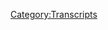{{DEFAULTSORT:
    #_TRANSCRIPT_0810:February 18-23, 2004
}}{{Transcript
    | title         = [[810: February 18-23, 2004]]
    | caption       = [https://knowledgefight.libsyn.com/810-february-18-23-2004 Listen to this episode on Libsyn]
    | episodeNumber = [[810: February 18-23, 2004|810]]
    | length        = 01:09:17
}}

{{MessageBox
    | header     = Warning: Bot Generated Content
    | text       = This transcript was automatically generated by transcription software and likely contains many mistakes and misattributions. Please check the audio for definitive quotes, attribution, and context.
    | image      = N3yvass4myg91.webp
    | imagewidth = 50px
    | id         = warning
}}

{{TranscriptBlock
    | name      = Alex Jones
    | timestamp = 00:00:04.000
    | text      = Red Alert. Red alert red alert. Red Alert knowledge five Damn, Jordan I'm sweating knowledge party.com It's time to pray. I have great respect for knowledge like knowledge I'm sick of them posing as if they're the good guys shank me or the bad guy Chanology Dan and Jordan knowledge fight need money Andy and Pam to your shopping Andy and Ken handy in Kansas and he started to pray and the Kansas surely are huge fan I love your world knowledge by now knowledge fight.com
}}

{{TranscriptBlock
    | name      = Dan
    | timestamp = 00:00:58.000
    | text      = Hello, everybody welcome back and I'll try to like sit around Whoa, whoa, whoa. Whoa, what is it like to sit around the elders lane and take a little bit about Alex Jones. Oh
}}

{{TranscriptBlock
    | name      = Jordan
    | timestamp = 00:01:17.000
    | text      = indeed we
}}

{{TranscriptBlock
    | name      = Dan
    | timestamp = 00:01:17.000
    | text      = do Dan lately wrong with my headphones. I think that threw me off a little I gotcha. Yeah, I think that's a little bit a little bit soft. Yeah, I'm not sure what it was there's there's something strange sound Yeah, I think we're better now.
}}

{{TranscriptBlock
    | name      = Jordan
    | timestamp = 00:01:29.000
    | text      = I think we covered we could restart but we just alone. This is this is free behind the scenes shit. It
}}

{{TranscriptBlock
    | name      = Dan
    | timestamp = 00:01:35.000
    | text      = was too gold. It was too good to solid.
}}

{{TranscriptBlock
    | name      = Jordan
    | timestamp = 00:01:38.000
    | text      = Indeed. We are Dan. What's up? What's your red spot today, buddy?
}}

{{TranscriptBlock
    | name      = Dan
    | timestamp = 00:01:44.000
    | text      = My bright spot. Jordan is irony. Irony. Well, actually, I have two bright spots. One is irony, which I'll get back to in a minute. And the second is I got burned by novelty once again. Oh, I was at the Walgreens ironically. Maybe? I don't know. Just unfortunately. Well, there is. I mean, there's a slight irony to it, which we'll we'll get to in a minute. So I was at the Walgreens picking up some things. And I wander through the chip aisle. And what do I see but a new flavor of Dorito that was called hot mustard. No, no ironic because I bailed on the year of the monster. Yeah. So there's, there's something to be said. So I saw that might still be coincidental that Okay. Ooh, how do I turn this down? That is a weird Dorito flavor. That is strange. Oh, easy. So
}}

{{TranscriptBlock
    | name      = Jordan
    | timestamp = 00:02:32.000
    | text      = easy. Why would you go wrong? Wrong.
}}

{{TranscriptBlock
    | name      = Dan
    | timestamp = 00:02:35.000
    | text      = So I was I was on the cusp. No, I wasn't. I was I decided were you
}}

{{TranscriptBlock
    | name      = Jordan
    | timestamp = 00:02:40.000
    | text      = the moment you saw it. You were buying and you were taking it home and you're like, this is probably pretzels.
}}

{{TranscriptBlock
    | name      = Dan
    | timestamp = 00:02:44.000
    | text      = And one thing that got me really over the hurdle, easily was that it was buy one get one so I can get a safe flavor. And then it's kind of just free hot mustard. You can't hurt me. Wow, it was bad. So bad. It was really, really accurate. In terms of hot mustard. All right. Yeah, they it was as advertised. Yeah. But also you can't really get rid of the corn flavor of the chip. Right. And so you had this corn plus hot mustard,
}}

{{TranscriptBlock
    | name      = Jordan
    | timestamp = 00:03:16.000
    | text      = which is not. It's not pretzel plus hot mustard, which makes sense. Yeah,
}}

{{TranscriptBlock
    | name      = Dan
    | timestamp = 00:03:19.000
    | text      = it just it was oops, do not recommend.
}}

{{TranscriptBlock
    | name      = Jordan
    | timestamp = 00:03:24.000
    | text      = too thick. I feel like there's two I feel like there's two competing factions in the Doritos flavor factory corn and the hot mustard. Now there's the people who are like, let's make the best tasting chip. And then the people who are like, if you're gonna call it hot mustard, it's gonna taste like fucking hot mustard. All right. I don't care if it tastes good. I don't care if it tastes like anything. It's gonna taste like hot mustard. You said it.
}}

{{TranscriptBlock
    | name      = Dan
    | timestamp = 00:03:47.000
    | text      = I hate to say this. Yeah. Doritos. You do better than the
}}

{{TranscriptBlock
    | name      = Jordan
    | timestamp = 00:03:55.000
    | text      = ones you got your
}}

{{TranscriptBlock
    | name      = Dan
    | timestamp = 00:03:58.000
    | text      = ranch. Cool ridge.
}}

{{TranscriptBlock
    | name      = Jordan
    | timestamp = 00:04:00.000
    | text      = You did it. Yeah.
}}

{{TranscriptBlock
    | name      = Dan
    | timestamp = 00:04:01.000
    | text      = I don't like the cool ranch ones. But I know that they have their fans. Right. And those have been around for 20 something years longer than I've been alive. Yeah, everything since then has been tracked. I
}}

{{TranscriptBlock
    | name      = Jordan
    | timestamp = 00:04:13.000
    | text      = don't know what it is. And I get I think there is you must they must just be bored. I can't just be like strict. Yeah, they can't just be like, Hey, listen, we're gonna make these three flavors. We're gonna be rich forever and then we'll just keep going.
}}

{{TranscriptBlock
    | name      = Dan
    | timestamp = 00:04:25.000
    | text      = I know that there's also fans of the like, the spicy Nacho. I'm not as much of a fan of shall watch but you know, that that's kind of, you know, become almost a within the Uber of standard Doritos flavors. Yeah, whenever they start fucking around, it's a mess. And I will get tricked every single time every time. Thank you, Doritos. You see, I
}}

{{TranscriptBlock
    | name      = Jordan
    | timestamp = 00:04:47.000
    | text      = can't I can't get out of my head that there's something there's some sort of trick behind it. You know, like, it's a trick to get you to pay attention to Doritos recognize one of their flavors is bad and then go right back to cool ranch or whatever. You know, it's
}}

{{TranscriptBlock
    | name      = Dan
    | timestamp = 00:04:59.000
    | text      = the potential of what could be and then you realize how good the nacho cheese are. They're so tricky. Yeah,
}}

{{TranscriptBlock
    | name      = Jordan
    | timestamp = 00:05:05.000
    | text      = they're better than they're smarter. Yeah.
}}

{{TranscriptBlock
    | name      = Dan
    | timestamp = 00:05:07.000
    | text      = They remind you of what you like about them by giving you shit.
}}

{{TranscriptBlock
    | name      = Jordan
    | timestamp = 00:05:12.000
    | text      = Fooled you again.
}}

{{TranscriptBlock
    | name      = Dan
    | timestamp = 00:05:15.000
    | text      = So, the irony, yes. brightspot is. So on our Monday episode, we talked a little bit about how we have a responsibility to cover the present day stuff. And, you know, I don't think it's any secret to anybody who listens to the show that I think that the present day is much less interesting than the past. Yeah, I think that Alex is not as there's not as much depth to what he's doing, but not as much. The guests aren't really as interesting, you know. And so
}}

{{TranscriptBlock
    | name      = Jordan
    | timestamp = 00:05:45.000
    | text      = it's secret the way the Statute of Liberty is the secret of the Statue of Liberty. Yeah.
}}

{{TranscriptBlock
    | name      = Dan
    | timestamp = 00:05:49.000
    | text      = So they're the, you know, there is a hurdle that I have to get over in order to get to a place where I'm like, you know, what the present day requires our attention right. Now. Let's let's do this. Right. And so I was there on Monday. You were there. I was there, and we put up the episode. Sunday. I was like, I can't wait for Wednesday's show. We're gonna do some sneaky snakes. Sure. We're gonna cover Sunday. We're gonna cover Monday, huh? Alex is out of studio on Sunday. Harrison Smith hosting Monday. Owens host all right. He's been able to do this whole week what
}}

{{TranscriptBlock
    | name      = Jordan
    | timestamp = 00:06:22.000
    | text      = is what is happening at home
}}

{{TranscriptBlock
    | name      = Dan
    | timestamp = 00:06:24.000
    | text      = at God probably back in Cabo.
}}

{{TranscriptBlock
    | name      = Jordan
    | timestamp = 00:06:26.000
    | text      = I mean, yeah. Oh, god dammit somebody take his money away. Why is this happening? Why is this happy? I mean, put him in put him in shackles at least like a little bit like fucking goddamn Christmas carol last shackles. You know what I'm saying? I don't want him to be in prison. But I don't want him to be able to enjoy himself Cabo.
}}

{{TranscriptBlock
    | name      = Dan
    | timestamp = 00:06:46.000
    | text      = I was I was itching to get to work. Present a business. I was I was ready. Yeah. I was ready to do Wednesday. I was I was excited to have a three episode week. I was I was your auto box. You were all ready for it. Alex was out of studio the whole week. Yeah. And maybe it's a small blessing because I was pretty busy this week. But we you know, we're here on Friday's episode, we're going back to the past because we get whatever we want. So anyway, what's your bright spot?
}}

{{TranscriptBlock
    | name      = Jordan
    | timestamp = 00:07:16.000
    | text      = My bright spot is a little bit of anime I've been watching I've been watching some anime. Recently pervy con I've been kind of in with funk, no, not pervy, although, I mean, it was some of its from the 80s. So yes, it's inherently purvey just all ama in the 80s was pervade Sure. in a creepy way. And then now also, it's all perfect. But yeah, so I rewatched Neon Genesis. Even Galliano on the app that's still crazy that still crazy. Or or trauma, just misery.
}}

{{TranscriptBlock
    | name      = Dan
    | timestamp = 00:07:52.000
    | text      = Drama misery. Yeah, but sold me on it. Yeah, robots. Hmm. Are they the ones committing the horror and the drama?
}}

{{TranscriptBlock
    | name      = Jordan
    | timestamp = 00:08:00.000
    | text      = No, no, no. miserable. Yay. are miserable. Miserable. Yes. Also, that's another big you got to feel you got to deal with that question. Watching the anime and you don't want to. And you when you get to the answer. You don't like it? No, it's not good. Do
}}

{{TranscriptBlock
    | name      = Dan
    | timestamp = 00:08:14.000
    | text      = electronic sheep take antidepressants?
}}

{{TranscriptBlock
    | name      = Jordan
    | timestamp = 00:08:18.000
    | text      = No, I come from space. And also Jesus is involved. I mean, man, it's wild. I think here's the thing. I think we could definitely do a god awful movies about an episode of Neon Genesis. Evangelion the amount of Jesus imagery in there is absurd at some points.
}}

{{TranscriptBlock
    | name      = Dan
    | timestamp = 00:08:36.000
    | text      = Yeah, I'm out. But it's great. Okay, I'm preemptively out though.
}}

{{TranscriptBlock
    | name      = Jordan
    | timestamp = 00:08:42.000
    | text      = Yeah. And then like jujitsu Kaizen and then maybe the pervious standard may evolve now is chainsaw man, and that's absurdly pervy.
}}

{{TranscriptBlock
    | name      = Dan
    | timestamp = 00:08:50.000
    | text      = And so based on the title, I would that's not how I would assume
}}

{{TranscriptBlock
    | name      = Jordan
    | timestamp = 00:08:54.000
    | text      = you wouldn't. Yeah, but then you watch it, and you go, wow, how about that? Sure. sick ass. Jason's gonna do that, huh? All right. But yeah, it's enjoyable. That's my brightspot
}}

{{TranscriptBlock
    | name      = Dan
    | timestamp = 00:09:05.000
    | text      = fun. Yeah, so like I said, we're in the past today. Yeah, we're gonna be talking about the 18th to the 23rd of February 2004. Okay, part of the reason is Alex is also out of
}}

{{TranscriptBlock
    | name      = Jordan
    | timestamp = 00:09:18.000
    | text      = he just, we just did our fucking bright spots. And then we were just like, Hey, Alex is at a studio in the past to the present. I
}}

{{TranscriptBlock
    | name      = Dan
    | timestamp = 00:09:26.000
    | text      = don't know what to do. Now. It is strange, because I am covering over this period, and he's running rerun. But, you know, there is an ability to like, go to the next day, whereas in the present day, you know, the shit hasn't happened now. And I don't have a time machine yet. That's true. So we'll get down to business on this here past episode, which is actually really just the 23rd There's only one clip.
}}

{{TranscriptBlock
    | name      = Jordan
    | timestamp = 00:09:50.000
    | text      = All right. But before
}}

{{TranscriptBlock
    | name      = Dan
    | timestamp = 00:09:51.000
    | text      = we do, let's say hello to somebody who wants Oh, that's great idea. So first, now, I gotta be honest, I'm not super happy about this one. You're now a policy wonk. Thank you. So much you are now a policy wonk. But it was an attack, but I'm not sure how. Anyway, you're now policy walk.
}}

{{TranscriptBlock
    | name      = Alex Jones
    | timestamp = 00:10:07.000
    | text      = I'm a policy wonk.
}}

{{TranscriptBlock
    | name      = Jordan
    | timestamp = 00:10:08.000
    | text      = Thank you very much. I think that was a joke that they were they were joking about.
}}

{{TranscriptBlock
    | name      = Dan
    | timestamp = 00:10:13.000
    | text      = Right. Right. Because I have said I'm not happy about some of these names. Oh, no. What? They're dirty. Oh, I
}}

{{TranscriptBlock
    | name      = Jordan
    | timestamp = 00:10:18.000
    | text      = thought they weren't happy about the Yeah, nevermind.
}}

{{TranscriptBlock
    | name      = Dan
    | timestamp = 00:10:21.000
    | text      = That's how I took it. Okay. As an attack. Yes. You did. As usual. Next whap. That someone cast policy. Thank you so much. You are now policy one. I'm a policy.
}}

{{TranscriptBlock
    | name      = Jordan
    | timestamp = 00:10:31.000
    | text      = Thank you very much. Sure.
}}

{{TranscriptBlock
    | name      = Dan
    | timestamp = 00:10:32.000
    | text      = That's what I suppose he that's an attack on you. Absolutely. Yeah. Oh, next, Karen. It's game time. Thank you so much. You're now policy. Wong. I'm a policy.
}}

{{TranscriptBlock
    | name      = Jordan
    | timestamp = 00:10:41.000
    | text      = Thank you very much, Karen. Game time. Thank you from Karen's a free from the stream. Oh, Karen the dragon. Yeah. Oh, fun. Karen, it's game time.
}}

{{TranscriptBlock
    | name      = Dan
    | timestamp = 00:10:50.000
    | text      = Next, let's do it. A Daddy shark. Daddy shark you're now policy? Well,
}}

{{TranscriptBlock
    | name      = Alex Jones
    | timestamp = 00:10:56.000
    | text      = I'm a policy wonk.
}}

{{TranscriptBlock
    | name      = Jordan
    | timestamp = 00:10:57.000
    | text      = Thank you very much.
}}

{{TranscriptBlock
    | name      = Dan
    | timestamp = 00:10:59.000
    | text      = And next, I'm not mad at the crew. I'm just disappointed that they're all globalists. Thank you so much. You're an owl policy wrong.
}}

{{TranscriptBlock
    | name      = Alex Jones
    | timestamp = 00:11:04.000
    | text      = I'm a policy wonk. Thank
}}

{{TranscriptBlock
    | name      = Jordan
    | timestamp = 00:11:05.000
    | text      = you very much.
}}

{{TranscriptBlock
    | name      = Dan
    | timestamp = 00:11:06.000
    | text      = And we got to take the credit the mix Jordan, so thank you so much to knowledge fight has broken my brain so much. My spouse has to remind me not to talk about the Protocols of the Elders of Zion in public. Thank you so much. You're now policy walk.
}}

{{TranscriptBlock
    | name      = Alex Jones
    | timestamp = 00:11:17.000
    | text      = I'm a policy wonk. Telling you brilliant someone someone sodomized, sent me a bucket of poop daddy sharp. Jar Jar Binks has a Caribbean black action. He's a loser. Little little Katie, baby. I don't want to hate black people. I renounced Jesus Christ.
}}

{{TranscriptBlock
    | name      = Jordan
    | timestamp = 00:11:37.000
    | text      = Thank you so much. Yes, thank you very much.
}}

{{TranscriptBlock
    | name      = Dan
    | timestamp = 00:11:39.000
    | text      = That is a tough consideration. And I actually had a moment like that this week. I mentioned that I'm probably going to be moving pretty soon. Yeah. So I've started getting some stuff packed up, indeed. And I had a box for books. And it just so happened that the top level of that was The Turner Diaries copy of The Turner Diaries. Like I don't want to risk movers or anybody possibly seeing this. Let's put something else on top of that
}}

{{TranscriptBlock
    | name      = Jordan
    | timestamp = 00:12:05.000
    | text      = is the most foreshadowing scene in a horror movie of like, you just walk in and seems like a totally normal guy. And then at the top of his bookshelf is Turner dies. And you're like,
}}

{{TranscriptBlock
    | name      = Unknown Speaker
    | timestamp = 00:12:15.000
    | text      = I have it for research until one
}}

{{TranscriptBlock
    | name      = Jordan
    | timestamp = 00:12:17.000
    | text      = hour later. Several bodies.
}}

{{TranscriptBlock
    | name      = Dan
    | timestamp = 00:12:21.000
    | text      = So, Jordan, we have a it's been a while since we've had an out of context drop. Oh, got one today. Okay.
}}

{{TranscriptBlock
    | name      = Alex Jones
    | timestamp = 00:12:28.000
    | text      = And I was about to make fun of the Quakers. I decided not to do it, then you brought it up. I mean, I shouldn't make fun of them. They're very dangerous. Yeah.
}}

{{TranscriptBlock
    | name      = Dan
    | timestamp = 00:12:37.000
    | text      = Gotta be careful. Don't make fun of the Quakers
}}

{{TranscriptBlock
    | name      = Jordan
    | timestamp = 00:12:40.000
    | text      = of all the inverted reality worlds. That one's just out of left field debate.
}}

{{TranscriptBlock
    | name      = Dan
    | timestamp = 00:12:45.000
    | text      = Well, he wasn't gonna do it. And then brought up Quakers. Very dangerous. Their fellowship of friends, right? The Brotherhood of friends or? Yes. I don't know. I don't know all that much about the Quakers to be totally honest with you. That's a little bit of a blind spot I have but I don't think that Alex is correct.
}}

{{TranscriptBlock
    | name      = Jordan
    | timestamp = 00:13:07.000
    | text      = I mean, they can one they can only exist on tectonic plates. Interesting. A lot of them in California. Ring of Fire. All Quakers.
}}

{{TranscriptBlock
    | name      = Dan
    | timestamp = 00:13:14.000
    | text      = Oh, yeah. Wow. Yeah. Didn't know crazy. I mean, I'm resisting an oak comment. I'm gonna keep doing that good call. So here is our one clip from the 18th not really that much going on on this episode a lot of treading water. But Alex has a couple of presidential election. 2004 presidential election stories. All right, that I thought he would develop over the course of the episode and he really doesn't.
}}

{{TranscriptBlock
    | name      = Alex Jones
    | timestamp = 00:13:43.000
    | text      = Abortion claim hits the president. This is out of the mirror out of England. Photographer pornographer Larry Flynt says he has nailed down his claims George Bush, a pro life campaigner arranged for a girlfriend to have an abortion in the 1970s. Flint 61 A failed California Governor candidate said out of top 10 alarming his friends have tracked down the doctor a man named marsh and and the bunch of people who arranged for it. I've got the story nailed that Southpoint talks. He said he would publish his claims in a book at the height of the election season. blintz mudslinging comes amid what promises to be one of the dirtiest battles for the White House ever. Alarmed, aides of President Bush won 130 million pounds for a campaign to derail the runaway success of democratic hopeful John Kerry. Republicans are trying to portray Carrie, Massachusetts senator for 19 years as a hypocrite and a political puppet while you're both puppets, and yes, Mr. Carey did use his Purple Hearts to get out of Vietnam. Yes, Mr. Carey. I'm sorry what the protests with Jane Fonda Yes. Mr. Carey is a whitewash, you're in a bunch of different committees, but it doesn't matter. They're both pieces of work. And if you can forget about the presidency, we better work on getting our country back at the county, the city, the state level, as Hutton Gibson says, We need to have a couple of states secede now to send the message that we're not putting up with this martial law tyranny.
}}

{{TranscriptBlock
    | name      = Dan
    | timestamp = 00:15:19.000
    | text      = Yikes. That's quite a message you. Shot.
}}

{{TranscriptBlock
    | name      = Jordan
    | timestamp = 00:15:26.000
    | text      = We're gonna leave this country. You better sit up and fly. Right? Like, what's that? We'll come back. You guys behave better? Sure. I don't think so. Yeah, you're gone, man. Yeah, go go away. Good luck. I honestly love it or leave it I guess
}}

{{TranscriptBlock
    | name      = Dan
    | timestamp = 00:15:41.000
    | text      = as far as like a status eating. The ramifications are gonna be much worse for
}}

{{TranscriptBlock
    | name      = Jordan
    | timestamp = 00:15:46.000
    | text      = you. And you? Yeah, that's on you figure out your fucking trade routes, I guess. Yeah.
}}

{{TranscriptBlock
    | name      = Dan
    | timestamp = 00:15:51.000
    | text      = So that's weird. And also, if you look at this, the stories about both candidates don't feel right. Yeah. So Carrie, first, Alex, a couple of days before this had responded to a caller talking about John Kerry and recognize that he was like a war hero and, or at least was somebody who served and went to Vietnam. And now that's starting to twist. And I wonder if this is part of like the beginning of Swift Boat. Yeah, I wonder if the recontextualization of Karis war record is something we're seeing the beginnings of here. And I got excited about that. Because I thought over the course of this episode, I might get more details on what Alex's feelings are, and there's nothing. So that is just a dangling thread, we'll have to pick up later.
}}

{{TranscriptBlock
    | name      = Jordan
    | timestamp = 00:16:38.000
    | text      = Yeah, because that's one of the more interesting, I mean, if you like from an from a non morality standpoint, like stepping back, there's no such thing as good or evil. That's one of the most compelling political strategies that's been pulled off. I feel like in my lifetime, is the way that they just perfectly took what should have been a true strength for this political candidate or whatever, and, and hung it around his neck like an anchor. It's very fascinating how that humanity can be, like, swayed into just being like, oh, yeah, that's stupid. Now,
}}

{{TranscriptBlock
    | name      = Dan
    | timestamp = 00:17:15.000
    | text      = it is strange, and it is something that I really look forward to seeing through the prism of Alex's coverage. Yeah. And unfortunately, it did not happen just yet. But you do see little indications that some of this stuff is starting to become the mode of conversation in the right wing media. Yeah. Now second, the thing about bush I got even more excited about because I was interested to see how Alex will cover this. There is an obligation that Alex has to not attack him very harshly, because Alex is, for theory, at least 10 abortions at this point, right. And he has a position that being involved in abortion in the past is not indicative of your you know, you can repent of that stuff. Or you can still be a fully pro life person or anti abortion person. He's
}}

{{TranscriptBlock
    | name      = Jordan
    | timestamp = 00:18:04.000
    | text      = an exemplary of that. Exactly. So
}}

{{TranscriptBlock
    | name      = Dan
    | timestamp = 00:18:07.000
    | text      = for Alex, someone attacking bush on that front. He's not he's not truly anti abortion, because He's participated in abortions. Alex has to be against that you would think and so I was excited to see if he would defend bush on this front. Nope. Well, there's not a yes or no, there is legitimately the only conversation that happens in this episode is is basically him saying that Larry Flynt is making this claim. It's just descriptive, as opposed to any real conversation about that. And that was a bummer.
}}

{{TranscriptBlock
    | name      = Jordan
    | timestamp = 00:18:38.000
    | text      = Yeah, that is disappointing. Yeah. I mean, maybe
}}

{{TranscriptBlock
    | name      = Dan
    | timestamp = 00:18:41.000
    | text      = it'll come back up, because Flint is saying he's gonna write this book. So maybe he'll continue.
}}

{{TranscriptBlock
    | name      = Jordan
    | timestamp = 00:18:47.000
    | text      = I'm just gonna say, did he write that book?
}}

{{TranscriptBlock
    | name      = Dan
    | timestamp = 00:18:50.000
    | text      = I don't know. But it's certainly not sketchy. You're planning to release it at the height of the campaign
}}

{{TranscriptBlock
    | name      = Jordan
    | timestamp = 00:18:56.000
    | text      = that has the ring of talking shit is the ring of profit motive. And also, I'm not actually going to write this book. It's a lot harder than just making pronouncements like, oh, when it matters, most of the book will be there.
}}

{{TranscriptBlock
    | name      = Dan
    | timestamp = 00:19:10.000
    | text      = I think when you're in that kind of space, you can have someone else do it.
}}

{{TranscriptBlock
    | name      = Jordan
    | timestamp = 00:19:14.000
    | text      = That's a fair point. I've never considered that. So
}}

{{TranscriptBlock
    | name      = Dan
    | timestamp = 00:19:17.000
    | text      = I was a little disappointed. And overall, this episode is just quite disappointing. Yeah. And so Alex is gone until the 23rd comes back into studio and it turns out he had fallen ill
}}

{{TranscriptBlock
    | name      = Alex Jones
    | timestamp = 00:19:28.000
    | text      = welcome ladies and gentlemen, thank you for joining us. It is Monday, the 23rd of February 2004. Two days until the Passion of Christ comes out. I'll be there on Wednesday afternoon watching it and giving you my report on Thursday. I apologize for not being here last Thursday and Friday. I normally do the show when I am sick. I'm rarely sick. I thought I had a cold last week it turned into the flu 104 temperature. Let's just say I was not a happy hamper, so I could not do the show, but I am here. Totally recuperated. In fact, there was some good side effects. I'm off coffee. Just I said I haven't had coffee in three or four days. Why drink coffee now? So I'm off coffee. So I guess the only drugs I use now we're occasional Tylenol. And I lost him pounds while I was sick. So I'm even more handsome now.
}}

{{TranscriptBlock
    | name      = Dan
    | timestamp = 00:20:24.000
    | text      = And he never touched substances again.
}}

{{TranscriptBlock
    | name      = Jordan
    | timestamp = 00:20:28.000
    | text      = And he gave up all accelerants and the like.
}}

{{TranscriptBlock
    | name      = Dan
    | timestamp = 00:20:32.000
    | text      = I had no vices. February 23 2004 demarcation point. Yeah. teetotaller?
}}

{{TranscriptBlock
    | name      = Jordan
    | timestamp = 00:20:41.000
    | text      = I would I would enjoy of all the things that our show has done over the years. You know, we've we've accidentally stumbled into a lot of interesting events worldwide. I think it would be fun to discover if time travel was real through this show, when Alex from the future gives Alex from the past his first day to coke. Just walks into like, Hey, buddy, let me try it. Let me show you something. And then change your life.
}}

{{TranscriptBlock
    | name      = Dan
    | timestamp = 00:21:07.000
    | text      = He has a vision. Yeah, I don't know. I think it's kind of gross. The I lost 10 pounds because I was sick because you realize it's like vomiting or diarrhea blade that, you know, those kinds of mental images Alex bringing up is not not that great. Although I mean, it is. I don't know. He always says that he never gets sick. But he's sick a bit. Quite a bit. I seem to notice. Like there are times do you sick? He had COVID? Three, four times probably almost dead. Some of these vacations very well. Maybe not really vacations? Who knows?
}}

{{TranscriptBlock
    | name      = Jordan
    | timestamp = 00:21:43.000
    | text      = Yeah, it seems like his self image requires an immunity to all deceased. Yeah,
}}

{{TranscriptBlock
    | name      = Dan
    | timestamp = 00:21:49.000
    | text      = I think some of that sounds like, like his toughness is built into that. Sure. But then especially once you start selling supplements that are supposed to boost your immunity and all that stuff. If he's taking those things, it would be bad if he was sick.
}}

{{TranscriptBlock
    | name      = Jordan
    | timestamp = 00:22:04.000
    | text      = That's a good point. So
}}

{{TranscriptBlock
    | name      = Dan
    | timestamp = 00:22:05.000
    | text      = there's all this for the business if you're sick. Yeah. So Alex has a guest on this 23rd episode. And it's a name that I know, but not from Infowars.
}}

{{TranscriptBlock
    | name      = Alex Jones
    | timestamp = 00:22:14.000
    | text      = Okay, I've never had more to talk about just an absolutely gigantic, ultra massive Show. Coming up in the next hour, folks, you're not gonna want to miss this. We have a very interesting individual coming on the show Michael Shrimpton, a national security barrister. He's written for the Journal of International Security Affairs, he has briefed the United States Senate Committee on Intelligence and a lot more lengthy bio.
}}

{{TranscriptBlock
    | name      = Dan
    | timestamp = 00:22:49.000
    | text      = So at this point in time and 2004 Michael Shrimpton is in fact a licensed Barrister in the UK, who isn't necessarily the most highly placed source Alex could be talking to, but even someone who is at least a British lawyer, yeah, Shrimpton is a conservative, but his party identification has wobbled all over the place over the years, but he's a critic of the EU, so he and Alex can find some common ground on that front. You might notice that I said that he's a barrister at this point in time in 2004, which implies that he's not anymore. Yeah, that's because he's not anymore. Yeah, that was foreshadowing Yeah. And the lead up to the 2012 Olympics to be held in London.
}}

{{TranscriptBlock
    | name      = Jordan
    | timestamp = 00:23:28.000
    | text      = Sorry, I'm sorry of all the ways for this guy is no longer a lawyer story to start. Big fan of it starting with the fucking Olympic Summer Games. That's the way you stop being a lawyer.
}}

{{TranscriptBlock
    | name      = Dan
    | timestamp = 00:23:42.000
    | text      = So at that point, Shrimpton made a big deal of publicizing a conspiracy he believed he'd uncovered. It was his belief that the Nazis had reactivated their intelligence organization, the DVD and we're planning on detonating a stolen nuke during the Summer Games. This was very much not true. And he ended up getting arrested for perpetrating a bomb hoax, because he spread disinformation to conservative organizations and made incessant calls to MPs and including the then defense secretary Wilde in the course of questioning, it turned out that he believed that this group the DVD had taken over al Qaeda and had quote penetrated mi five and MI six, which explained why he was the person with this intelligence as opposed to the country's normal intelligence community. Right see they were in on the cover obviously. Now in an article in the Bucks Herald about his arrest, they say quote, Shrimpton refused to reveal his sources but said they included quote, someone in Munich who lunches with the Pope. So high level stuff. The court found that he was not in fact an intelligence specialist, though he presented himself as one and conveyed this nonsense bomb threat to the government and the public under the guise of one. Ultimately, he would be sentenced to a 12 month period of incarceration for this misadventure.
}}

{{TranscriptBlock
    | name      = Jordan
    | timestamp = 00:24:58.000
    | text      = He got a full year for the She however,
}}

{{TranscriptBlock
    | name      = Dan
    | timestamp = 00:25:01.000
    | text      = in the course of the investigation, the police found Child Exploitation material on a memory stick in his home mother Fuck yeah, he was charged for possession possessing this and was put on the sex offender list. He attempted to appeal his conviction but failed. And as a combination of these two things, the Olympic bombing hoax and the child exploitation material, he ended up losing his license and is no longer a barrister. These days, you can find Michael Shrimpton on outlets like Project Camelot, spouting nonsense conspiracy theories, which actually was what he was also doing before. Yeah, the Olympic bombing hoax wasn't his first foray into conspiracy bullshit. It was just his highest stakes one and the one that ended up ruining the veneer of credibility. His job title gave his shit. Yeah, you could probably tell by listening to him the triptan wasn't someone you needed to take seriously. But Alex is a real sucker for someone with an official title. Who says the stuff he wants to hear. Also, Alex is blinded by accents. Yeah, either way, you're probably asking yourself why is Shrimpton here now since 2004 is so much before he cracked open the nuclear bomb, sheer sheer story the Nazis have taken over both MIT well, we don't know. Maybe they had. That's why I suppose that's, this is this is a bit earlier. Yeah. Weird. What's he doing here? Right.
}}

{{TranscriptBlock
    | name      = Jordan
    | timestamp = 00:26:16.000
    | text      = So okay, so when did the Nazis take over al Qaeda is my first question and how? That one, that's the one that I have that like that's the key to the whole mystery. Hold on.
}}

{{TranscriptBlock
    | name      = Dan
    | timestamp = 00:26:29.000
    | text      = Hold on. I gotta call a guy in Munich who have lunches with the Pope. Gotta find out.
}}

{{TranscriptBlock
    | name      = Jordan
    | timestamp = 00:26:33.000
    | text      = What's that meeting like? Oh, the Nazis show up with al Qaeda. And they have fucking lunch. What are we talking about? Yeah. I mean, weird. Yeah. Well, the Pope would have to negotiate that for sure.
}}

{{TranscriptBlock
    | name      = Dan
    | timestamp = 00:26:45.000
    | text      = So there's a very familiar bit of conspiracy that Shrimpton is on to talk to Alex about.
}}

{{TranscriptBlock
    | name      = Alex Jones
    | timestamp = 00:26:51.000
    | text      = He's traveled all over the western world and given speeches and consulted on terrorism. Guess why he's joining us on the show. 911 truther. ism. Well, last week, you may have seen a story floating around that somebody inside the British government had sources that said that they could confirm that Dr. David Kelly had been killed, though we've already got all these top doctors and scientists coming forward and saying that we've got all the evidence and even mainstream headlines saying is this what happened? Well, he's got sources inside mi five mi six, and from the information he has, they know how he knows how they killed him. How they killed Dr. David Kelly, and why they killed Dr. David Kelly.
}}

{{TranscriptBlock
    | name      = Dan
    | timestamp = 00:27:34.000
    | text      = I wonder if this was well, am I five and MI six? were infiltrated by the Nazi? Yeah, maybe? Or maybe because this didn't work out for Sharpton? Maybe that was how he learned that they were infiltrated. That could be I don't know, Michael Trump doesn't know shit about any inside information about David Kelly. He knows as much about this as he does about the nukes at the 2012 Olympics, which is to say the stuff he knows is horseshit that he is probably making up or someone else's workshopping with him. Yeah. Part of what makes me confident about this is that in 2006, he was interviewed by the BBC for a documentary series called The conspiracy files. He comes off looking real dumb in that show, and not because his theories about Kelly, there were a number of people pitching ideas about how Kelly might have been murdered, and they came off a lot better. The reason he seemed so dumb was because he acts like a buffoon. Here's a little clip of him from that show. All right.
}}

{{TranscriptBlock
    | name      = Caroline Catz
    | timestamp = 00:28:26.000
    | text      = Michael Shrimpton says he knows that Dr. Kelly was assassinated, because of his extensive intelligence contacts.
}}

{{TranscriptBlock
    | name      = Michael Shrimpton
    | timestamp = 00:28:34.000
    | text      = That is the red phone. And if that phone goes, it could be anybody from the White House to the President's administration in Russia, to the CIA to whoever it's not usual for me to pick up the phone and have Henry Kissinger there and but that has happened. He actually has that number, but it doesn't have that number. That's gives me a direct line through to Vice President Cheney's office. Okay, buddy.
}}

{{TranscriptBlock
    | name      = Jordan
    | timestamp = 00:29:02.000
    | text      = This guy, this guy was made for tricking dumb Americans. This is That's the voice you need a
}}

{{TranscriptBlock
    | name      = Dan
    | timestamp = 00:29:11.000
    | text      = lot of confidence. Yeah, boy. Yeah,
}}

{{TranscriptBlock
    | name      = Jordan
    | timestamp = 00:29:17.000
    | text      = you aristocratic fuck.
}}

{{TranscriptBlock
    | name      = Dan
    | timestamp = 00:29:19.000
    | text      = It's not usual that Kissinger just rings me up out of nowhere. So also, I will say that this clip from the show did no favors. Oh, yeah. Oh, yeah.
}}

{{TranscriptBlock
    | name      = Caroline Catz
    | timestamp = 00:29:34.000
    | text      = Michael Shrimpton is also a fan of espionage fiction from Frederick Forsyth to Tom Clancy.
}}

{{TranscriptBlock
    | name      = Michael Shrimpton
    | timestamp = 00:29:40.000
    | text      = Yes, he's one of my favorite authors yet.
}}

{{TranscriptBlock
    | name      = Caroline Catz
    | timestamp = 00:29:44.000
    | text      = One of Tom Clancy's books, the teeth of the Tiger concerns and off the books team of US government assassins, who avoid detection by killing their victims with succinylcholine.
}}

{{TranscriptBlock
    | name      = Michael Shrimpton
    | timestamp = 00:29:56.000
    | text      = They there is a reference to succinylcholine in this book, and I Think that follows the assassination of David Kelly. Tom Clancy has very good contacts with the, in the national security community. It may be that Tom Clancy picked up a reflection if you like, or look back now the Kelly assassination. Question is, oh, I got some chocolate from Tom Clancy novel and sorry, that that might wash.
}}

{{TranscriptBlock
    | name      = Dan
    | timestamp = 00:30:32.000
    | text      = I'm not convinced.
}}

{{TranscriptBlock
    | name      = Jordan
    | timestamp = 00:30:33.000
    | text      = Yeah. I mean, it's funny. I mean, this is obviously it's gonna make it sound like this idea I got from the Tom Clancy novel.
}}

{{TranscriptBlock
    | name      = Dan
    | timestamp = 00:30:41.000
    | text      = Conspiracy is is weirdly similar to the plumbing. Now, my baby but now
}}

{{TranscriptBlock
    | name      = Jordan
    | timestamp = 00:30:46.000
    | text      = what you won't know is that I have read the book of course, and I have dog eared many pages. And but here's the thing, Tom Clancy, ah, he sees the future.
}}

{{TranscriptBlock
    | name      = Dan
    | timestamp = 00:30:57.000
    | text      = Also, that was one of his lesser novels. Yeah.
}}

{{TranscriptBlock
    | name      = Jordan
    | timestamp = 00:31:00.000
    | text      = I was waiting. I was God, I would have given anything for that British voiceover to be like, Tom Clancy and Steve polygenic both co authored
}}

{{TranscriptBlock
    | name      = Dan
    | timestamp = 00:31:09.000
    | text      = amazing about this, though. Like, this guy has gotten a lot of big breaks and it's panicky in its nature, it is very connected to Tom Clancy in as much as he's is conspiracies appear to be inspired, perhaps by the works of panics. Boy, one time collaborator,
}}

{{TranscriptBlock
    | name      = Jordan
    | timestamp = 00:31:29.000
    | text      = these two could get together and really fuck some shit up. Steve and
}}

{{TranscriptBlock
    | name      = Alex Jones
    | timestamp = 00:31:36.000
    | text      = shrimp man. Yeah, man,
}}

{{TranscriptBlock
    | name      = Dan
    | timestamp = 00:31:37.000
    | text      = they could end up on a weird panel on Project Camelot any day now.
}}

{{TranscriptBlock
    | name      = Jordan
    | timestamp = 00:31:42.000
    | text      = That could be a day and a half.
}}

{{TranscriptBlock
    | name      = Dan
    | timestamp = 00:31:44.000
    | text      = So if I got shanked like that by a TV show, I would probably sue them. And that's basically what Michael Shrimpton tried to do. After the show aired, he filed a formal complaint with off COMM The UK is communication regulatory body. He thought the program had done him dirty and portrayed him in a negative light. The BBC said that they had not and in fact, the footage that was included was representative of what Shrimpton said in their interview. And even that he he even claimed that he had been misled about the nature of the program that he had agreed to participate in. Off calm reviewed evidence, including correspondence between Shrimpton and the BBC as well as full transcripts of his interviews, and ultimately rejected his complaint phone
}}

{{TranscriptBlock
    | name      = Jordan
    | timestamp = 00:32:23.000
    | text      = call he had with his mom, I got invited to do this show on BBC I got invited to do that. I can't wait to do this is my most exciting
}}

{{TranscriptBlock
    | name      = Dan
    | timestamp = 00:32:29.000
    | text      = thing. This is a job although this
}}

{{TranscriptBlock
    | name      = Jordan
    | timestamp = 00:32:34.000
    | text      = guy believe you
}}

{{TranscriptBlock
    | name      = Dan
    | timestamp = 00:32:37.000
    | text      = gratulations so trooped, it's just mad that he acted like an idiot it was captured in a documentary program and I would guess that he just didn't like the image that he saw on the mirror. Yeah, the BBC is fault Yeah. acted like a real dick.
}}

{{TranscriptBlock
    | name      = Jordan
    | timestamp = 00:32:54.000
    | text      = Yeah, you really shouldn't go on camera and be recorded through somebody else's eyes if you've never looked at yourself through somebody else's eyes. It's a dangerous proposition
}}

{{TranscriptBlock
    | name      = Dan
    | timestamp = 00:33:03.000
    | text      = drew so he's gonna be on later to talk some shit about David Kelly's death and it's actually not that interesting of an interview there's only a couple clips that I decided to pull like there were kind of like laying out a little bit of his conspiracy but for the most part it's just kind of standard Alex talking shit
}}

{{TranscriptBlock
    | name      = Jordan
    | timestamp = 00:33:20.000
    | text      = you know for a guy see that's the thing though with the big swing you can't take a you know you got to take big swings but maybe nuclear bomb at the Olympics
}}

{{TranscriptBlock
    | name      = Dan
    | timestamp = 00:33:29.000
    | text      = too big while that was too big. Those a number of years after this I was that's what I'm saying.
}}

{{TranscriptBlock
    | name      = Jordan
    | timestamp = 00:33:34.000
    | text      = He made word he may have learned the wrong lessons from not taking a big enough swing here.
}}

{{TranscriptBlock
    | name      = Dan
    | timestamp = 00:33:38.000
    | text      = Well, he got bored with these sort of low level games sure got burned by the BBC. And then a couple years later he decided to go for it yeah yep. Good good. Blew up pretty bad. Yeah. In his face Oh
}}

{{TranscriptBlock
    | name      = Jordan
    | timestamp = 00:33:51.000
    | text      = Kieft too close to the Sun true.
}}

{{TranscriptBlock
    | name      = Dan
    | timestamp = 00:33:53.000
    | text      = So David Kelly has a lot of titles is a weapons inspector you know what have you but apparently now he has a new job title that Alex has given him interesting
}}

{{TranscriptBlock
    | name      = Alex Jones
    | timestamp = 00:34:04.000
    | text      = and intelligence agency of a country will use its its sister intelligence agency that it works with and another nation to do hits for them. And that happens vice versa. That happened at Waco according to the Fort Worth Star, a newspaper now where they used mi five controlled Special Air Services people out there doing some of the wet work. So this is done over and over again where they use foreign troops, foreign individuals to kill their own people internally because it's very dangerous to use your own intelligence people to kill fellow intelligence people like Dr. David Kelly, who was a top spy and force head of Porton down bioweapons lab and the head British inspector he's a top
}}

{{TranscriptBlock
    | name      = Dan
    | timestamp = 00:34:49.000
    | text      = spy now
}}

{{TranscriptBlock
    | name      = Jordan
    | timestamp = 00:34:50.000
    | text      = he was a top spy.
}}

{{TranscriptBlock
    | name      = Dan
    | timestamp = 00:34:51.000
    | text      = Yeah, where for what for the UK I guess to whom am I six to spy for what spying on? I mean, is weapons and spy Acting spying I mean,
}}

{{TranscriptBlock
    | name      = Jordan
    | timestamp = 00:35:01.000
    | text      = I suppose that that is that's the most open and obvious form of spying there is. Excuse me if that please spy on you that counts
}}

{{TranscriptBlock
    | name      = Dan
    | timestamp = 00:35:09.000
    | text      = as a spy I guess but i don't know i don't i don't know any evidence that he was a like the spy
}}

{{TranscriptBlock
    | name      = Jordan
    | timestamp = 00:35:15.000
    | text      = I yeah you I feel like you have to be incognito to be a spy of some sort. Yeah,
}}

{{TranscriptBlock
    | name      = Dan
    | timestamp = 00:35:21.000
    | text      = there's a clandestine element to it and I did not. I don't know, I don't know where this is coming you
}}

{{TranscriptBlock
    | name      = Jordan
    | timestamp = 00:35:27.000
    | text      = can't knock on the front door if you're a spy, you know, you can't knock on the front door and be like, Hey, I'm from the UK here to inspect your weapons as the world knows. I
}}

{{TranscriptBlock
    | name      = Dan
    | timestamp = 00:35:36.000
    | text      = mean, I think what Alex is trying to evoke is that David Kelly, operated in some fairly official and touchy area. Sure, sure. And that I can go along with right but saying he's a top spy is a little bit ridiculous.
}}

{{TranscriptBlock
    | name      = Jordan
    | timestamp = 00:35:55.000
    | text      = I mean, well, who else would they trust to inspect nuclear weapons? They're not gonna send like a regular guy. They're gonna send the top spy. Oh, yeah, man.
}}

{{TranscriptBlock
    | name      = Dan
    | timestamp = 00:36:04.000
    | text      = So one of the things that really was weird for me was, I didn't realize that Alex was sick. Immediately when I'm listening to these episodes, sometimes I'll listen to a couple minutes before I realize it's a repeat. Right. And so the fry or Thursday's episode I turned on, and Alex is like, Wow, we got Hutton Gibson coming in and like, again, God damn it, and I wouldn't I wouldn't be too surprised. No, right back again. And so it seems like it could have been like, Oh, this is a map. Okay. But it turns out that Alex has been getting a lot of heat about the HUD and Gibson issue. Interesting. Maybe not a ton of heat, but enough heat
}}

{{TranscriptBlock
    | name      = Jordan
    | timestamp = 00:36:40.000
    | text      = enough to make people secede from the Union? No.
}}

{{TranscriptBlock
    | name      = Dan
    | timestamp = 00:36:43.000
    | text      = Oh, but because of his book. Well, but Holocaust denial. Sure, there's some issues with that. Sure. And so Alex will not talk about it. But maybe he will, but he's not going to talk about rageous.
}}

{{TranscriptBlock
    | name      = Alex Jones
    | timestamp = 00:36:56.000
    | text      = And I'm not gonna get into hunting Gibson, I've talked to Hutton Gibson, many times, he is not anti semitic. He says he doesn't like Nazis. He doesn't like Zionist. He doesn't like the corrupt Catholic Church. I mean, there's not a lot of things. He thinks they're all Jews, the winner of Jeopardy and knows history. And he's pretty smart guy. And he does think the Holocaust happened. He just debates the numbers and says that people should be allowed to debate those numbers. And he says these interviews have been taken out of context. And so we'll see what happens. I had MSNBC call me, I had CNN call, I had a bunch of other people call, and I'm not doing interviews. I'm not gonna go on national TV and talk about HUD and Gibson. Alexander Emmerich Jones doesn't do that to his friends. I can care less about being on MSNBC or CNN or something like that. I'm just not gonna do it. I mean, I thought about going on and you know, defending Hutton and yet I'm just not gonna get involved in it. I'm just talking smart. Who knows I might have a change your heart and do it. i
}}

{{TranscriptBlock
    | name      = Jordan
    | timestamp = 00:37:59.000
    | text      = Oh, for God's sakes, God gamma. God, do
}}

{{TranscriptBlock
    | name      = Dan
    | timestamp = 00:38:03.000
    | text      = ya strong defense, by the way that he thinks the Holocaust happens. He just debates.
}}

{{TranscriptBlock
    | name      = Jordan
    | timestamp = 00:38:09.000
    | text      = It's okay to debate the number. He just thinks it was like maybe 6000 5,000,010. Whatever. We're just debating numbers. Yeah,
}}

{{TranscriptBlock
    | name      = Dan
    | timestamp = 00:38:18.000
    | text      = you got to ask yourself sometimes. Why? You know, what are you? What motivates you to do that?
}}

{{TranscriptBlock
    | name      = Jordan
    | timestamp = 00:38:24.000
    | text      = Let me tell you something. Yeah, one is too many. Uh huh. Now, he doesn't care about me. So I don't know why he's debating the numbers. Yeah,
}}

{{TranscriptBlock
    | name      = Dan
    | timestamp = 00:38:32.000
    | text      = yeah, strong defense Alex could provide where he to go on these shows. Now I like the I like the position that he has of like, I'm not gonna go on and allow myself to be used to trash a friend. You know, just from the standpoint of like, how friends treat each other. Yeah, you know, that's, that's solid. You know, looking out for your people kind of thing, I suppose. Flash forward just a little bit to Charlie Sheen, and Alex going on the view, trying to make that media circus all about himself. He's totally fine behaving like that. And that leads me to believe that these outlets aren't calling him and asking him to come on and talk about it. He do it in a second.
}}

{{TranscriptBlock
    | name      = Jordan
    | timestamp = 00:39:08.000
    | text      = Maybe. On the other hand, I'll throw this out at you going on TV and talking about your friend having a manic episode and yelling about tiger blood and stuff is a little bit different from going on TV and being like, no, here's why it's okay to deny the Holocaust. Maybe you don't want that one on TV?
}}

{{TranscriptBlock
    | name      = Dan
    | timestamp = 00:39:25.000
    | text      = Maybe but here Yeah, you know, I don't think that's maybe the distinction, but I think you're right and that there's something different. There's like a flashiness and a media circus around Charlie Sheen, whereas this has religion attached to it as the Passion of the Christ attached. There's a lot of like, weird potholes Alex could step into totally that maybe the Charlie Sheen situation didn't have nearly as many Yeah, I mean, late was less risk for Alex to turn on his friend
}}

{{TranscriptBlock
    | name      = Jordan
    | timestamp = 00:39:53.000
    | text      = that denying the Holocaust undeniably bad. denying that a guy denied the Holocaust. I'd be not equally bad but still up there kind of suggests that if if the set if the latter maybe the former also.
}}

{{TranscriptBlock
    | name      = Dan
    | timestamp = 00:40:07.000
    | text      = Yeah, it's it. Yeah, it is dicier territory for Alex. So a lot of people love to talk about Alex's predictions and how great he is at predicting things. And here's one for them.
}}

{{TranscriptBlock
    | name      = Alex Jones
    | timestamp = 00:40:18.000
    | text      = House votes for ignition interlocks on every vehicle. That sounds interesting. Do you know what that's fancy doublespeak for? Well, when I told you they were going to do, and again, I hate to say it, because I told you because I told you because I told you but I have the official plans, wrote New Mexico has passed the law out of the house in the Senate to make everyone blow a breathalyzer to start your car. Everyone guilty until proven innocent. Why have it just saves one life. And then they're gonna say that this doesn't work? Because people have others blow so Oh, we're gonna have to retina scan you. And it'll decide if you're drunk. And this will be the retina scan. Now how do I know that because I saw the federal plans four or five years ago, I read Houston Chronicle article three years ago. They have a system that they're already putting into businesses all over the country and the feds are using a retinal scanner that also reads microscopic movement of the eye. And it'll decide if you're on drugs or drunk or tired. And they want to put all these in the cars and so they're gonna make you use the breathalyzer, then people are gonna cheat and are gonna say, Okay, you got a retina scan to start your car. Now, that's the official plan. You want to put up with it? Go ahead. And then if you're not a good globalist, they turn your car off. And they're going to have infrared cameras on all the cars by 2005. Boat as a as a detector if there's a child in the car when it's too hot. But again, the federal plan is it's really a camera.
}}

{{TranscriptBlock
    | name      = Dan
    | timestamp = 00:41:45.000
    | text      = Hashtag Alex Jones was right. Yeah. Yikes. That is little off on some of
}}

{{TranscriptBlock
    | name      = Jordan
    | timestamp = 00:41:50.000
    | text      = that. That is a lot of work to expect a lot of car manufacturers to take on in a very short period of time.
}}

{{TranscriptBlock
    | name      = Dan
    | timestamp = 00:41:57.000
    | text      = He's also doing a flagrant misrepresentation of like, they don't want people to have to blow to like start their car. It's like when you have a second DUI. Yeah, like that. It's that's part of that. Yeah, it's not. It's everyone. It's not everyone. No, because you're not guilty until you're proven innocent. It's a mitigation measure for people who will not not drive drunk.
}}

{{TranscriptBlock
    | name      = Jordan
    | timestamp = 00:42:23.000
    | text      = You're you're talking about somebody who has at the very least two DUIs. So Alex, I am sure believes that everyone is going to be affected by this law. Everyone named me Yeah, exactly. Oh, god dammit, they're gonna have to put a thing in my car.
}}

{{TranscriptBlock
    | name      = Dan
    | timestamp = 00:42:38.000
    | text      = I mean, if it were that what Alex is describing, I would be against it. Everyone has to blow to start their car. I mean, I think that that's, you're making a face where you're thinking like, maybe that's okay.
}}

{{TranscriptBlock
    | name      = Jordan
    | timestamp = 00:42:50.000
    | text      = I'm thinking maybe Alex wouldn't be able to go to work? Maybe not. But at the very least, he wouldn't be able to drive home considering what we've seen on the cameras.
}}

{{TranscriptBlock
    | name      = Dan
    | timestamp = 00:42:59.000
    | text      = We'll see. Here's, here's where I'm coming from. Yeah, I think that that is inappropriate for everyone. Like, just all cars you have to do because as we learn from Seinfeld with the poppy seed, sure, you know, yeah, there's all kinds of things could be what if you have a screwy machine, and it won't start, you're not drunk, but it thinks you are something, then you need to get somewhere you get fired? Totally. Or if there's a medical emergency, you need to get some. It's just not it's not appropriate. But for people who drive drunk, perhaps, yeah, it is appropriate. Yeah. Because you're gonna end up killing somebody. Yeah,
}}

{{TranscriptBlock
    | name      = Jordan
    | timestamp = 00:43:35.000
    | text      = I mean, it is it is that kind of intervention kind of stuff, where it's like, oh, well, you clearly can't stop yourself. So somebody has to stop it before it can happen. Yeah, that kind of thing. And I imagine for somebody who
}}

{{TranscriptBlock
    | name      = Dan
    | timestamp = 00:43:49.000
    | text      = tells you that your license is taken away that you're still going to drive? Yeah, of course. So mechanically, we must say,
}}

{{TranscriptBlock
    | name      = Jordan
    | timestamp = 00:43:56.000
    | text      = we have to do we have to do this wherein talking does not work. It's not
}}

{{TranscriptBlock
    | name      = Dan
    | timestamp = 00:44:00.000
    | text      = like, yeah, we can't leave something to a choice because the choice will be bad. Yeah, you no longer have choices. You have a medical condition more or less that is overriding your decision making totally.
}}

{{TranscriptBlock
    | name      = Jordan
    | timestamp = 00:44:10.000
    | text      = Yeah. And I imagine that for somebody who is filled with unstoppable compulsive needs. Alex would take this very personally. Here's
}}

{{TranscriptBlock
    | name      = Dan
    | timestamp = 00:44:20.000
    | text      = something that you're not considering. Well, he was sick recently. And he's off coffee. That's
}}

{{TranscriptBlock
    | name      = Jordan
    | timestamp = 00:44:24.000
    | text      = a fair point. That's a fair point. Yeah, that's a fair point. Well, no, he can't even pick himself up after he's been driving drunk for a while.
}}

{{TranscriptBlock
    | name      = Dan
    | timestamp = 00:44:30.000
    | text      = No, good. Yeah. So Shrimpton comes in and here is a bit of his theory about who killed David Kelly. Essentially, well, I'll let him describe Okay,
}}

{{TranscriptBlock
    | name      = Michael Shrimpton
    | timestamp = 00:44:43.000
    | text      = no, the again, I've got to be obviously careful on air but the indications are that the the tasking for the assassination came from within the UK, but I can't name any individual official or minister. The tasking was generated in the UK went to Paris was then okayed in Paris. And the information available to me the operational agency for disaster nation was DGSE. Now, there are also indications and I'm again, obviously Alex, you appreciate I'm expressing myself with caution. There are indications that DGSE in order to false flag the assassination should their team they discovered us Iraqi intelligence assets from the Iraqi Mukhabarat agency that were available in Damascus after the fall of Baghdad. And I have one source, suggesting that an Iraqi team, that's the de annex Mukhabarat team recruited in Damascus, with the assistance of the Syrian intelligence operation, also the Mukhabarat were flown into Corsica in the seven days prior to the assassination of David Kelly.
}}

{{TranscriptBlock
    | name      = Dan
    | timestamp = 00:45:53.000
    | text      = So he doesn't his complicated conspiracy theory that the UK Government put out the hit, they okayed it through some organization that he doesn't know and can't name. Yeah. So they okayed it. And in order to give like, you don't want to have your spies killing your own spies, they work together. Yeah. French people take care of it. So they reach out to France, France is like we're on it. But to be careful, we're going to subcontract this out to a group of Iraqis. Right. And so the Iraqis were the ones who did it. And now, the French, I don't know if you know, this, I learned this from a very reputable source named Michael Shrimpton, ah, the French never, you should you should never take on a contract from the French intelligence, because they will just kill you once it's over. So these Iraqis are dead. They are, yeah, the French the French know how to do it. Right. And which raises the question, Why does anyone take a contract on the French intelligence? And his answer is, they must not know the very clear reputation that the French intelligence agencies have to the point where you know about Yeah, I think that maybe that Iraqi Intelligence Group might have been aware of that, that they're just going to die after they carry out this mission. But it's all fine, because none of this is real.
}}

{{TranscriptBlock
    | name      = Jordan
    | timestamp = 00:47:07.000
    | text      = I'm gonna throw this out at you. Yes. While I respect the idea that like, Oh, you don't want your own agency, people killing each other, right? Sure. Because they work together. Personal Connection, I
}}

{{TranscriptBlock
    | name      = Dan
    | timestamp = 00:47:17.000
    | text      = get it, right. That's why you bring in corporate to fire someone as opposed to doing it yourself, you know, or something like that. But
}}

{{TranscriptBlock
    | name      = Jordan
    | timestamp = 00:47:24.000
    | text      = then then it's like, you're in intelligence. And now you know, that your boss just involved to other countries to kill your body. I feel like that makes me hate my boss more than if my boss is like, Hey, buddy, we gotta kill your body.
}}

{{TranscriptBlock
    | name      = Dan
    | timestamp = 00:47:39.000
    | text      = Is it hate? Or is it fear tinged with respect?
}}

{{TranscriptBlock
    | name      = Jordan
    | timestamp = 00:47:50.000
    | text      = I can't answer that question.
}}

{{TranscriptBlock
    | name      = Dan
    | timestamp = 00:47:52.000
    | text      = He's writing a compelling. Clancy novel here.
}}

{{TranscriptBlock
    | name      = Jordan
    | timestamp = 00:47:55.000
    | text      = Sure, sure. Oh, let's, here's what I'm going to do. If I'm going to assassinate somebody, I'm gonna try and get as many people involved as I can. Yeah. Especially ones who I know are in the intelligence service who all talk to each other, right? And have information that often finds its way down to this shrimp man over
}}

{{TranscriptBlock
    | name      = Dan
    | timestamp = 00:48:12.000
    | text      = here. Now we have a situation too now, where you have a lot of dangling threads, because you have the UK. You have the French people. Yeah, the French people have now killed the Iraqi people. So they are the only ones who have cut off one thread. Right, right. But the French are still a thread. Anybody who knew these Iraqis is now salutely. It's, I don't know, I find this hard to believe
}}

{{TranscriptBlock
    | name      = Jordan
    | timestamp = 00:48:33.000
    | text      = now. Okay, now, okay. But now we're talking about the who kills the French. You know, what I'm saying? Like the French killed the Iraqis, right. But who kills the French for knowing? Well,
}}

{{TranscriptBlock
    | name      = Dan
    | timestamp = 00:48:44.000
    | text      = if the French need to get rid of someone, I would assume that they would call the UK right. And then the UK would get someone from Brussels? I don't know. Some other country. False flag.
}}

{{TranscriptBlock
    | name      = Jordan
    | timestamp = 00:48:56.000
    | text      = I mean, you know, this is the problem with middlemen. You know, I mean, the even our even our intelligence services aren't like they used to be they don't even kill each other anymore. Right. It's just terrible. It's Union on
}}

{{TranscriptBlock
    | name      = Dan
    | timestamp = 00:49:07.000
    | text      = my day. In my day.
}}

{{TranscriptBlock
    | name      = Jordan
    | timestamp = 00:49:12.000
    | text      = It's so impersonal.
}}

{{TranscriptBlock
    | name      = Dan
    | timestamp = 00:49:15.000
    | text      = Anyway, Shrimpton. Yeah. He doesn't like lone gunman theory. You know, it's never that it's always got to be more complicated, because a lone gunman story wouldn't make for a good Clancy novel. That's true. We've had
}}

{{TranscriptBlock
    | name      = Michael Shrimpton
    | timestamp = 00:49:27.000
    | text      = a lone gunman classic example of a lone gunman assassination theory in Europe, with the assassination of the Dutch politician pin 14, which is blamed on a lone gunman an explanation which doesn't carry much weight with me since the photographs of the assassins that I saw there was what appeared to me to be a very thin wire leading up to an earpiece in his right ear and normally Alex loan government debt run around with radios and pieces, particularly high tech months with that close
}}

{{TranscriptBlock
    | name      = Alex Jones
    | timestamp = 00:50:00.000
    | text      = Yeah, exactly Netanyahu is giving speeches about somebody ought to get rid of this guy and his his his and then remain security steps back and they blow him away. I mean, well,
}}

{{TranscriptBlock
    | name      = Michael Shrimpton
    | timestamp = 00:50:11.000
    | text      = there are certainly those certainly respected commentators, gold Thomas as one who would say that the repeat assassination was the government.
}}

{{TranscriptBlock
    | name      = Dan
    | timestamp = 00:50:20.000
    | text      = I can totally settle this for them. Yeah, Steve botanic has confessed to killing Yitzhak Rabin on Alex's show. That is
}}

{{TranscriptBlock
    | name      = Jordan
    | timestamp = 00:50:26.000
    | text      = true. That is true. So this case What a dumb fucking world we live. It was
}}

{{TranscriptBlock
    | name      = Dan
    | timestamp = 00:50:34.000
    | text      = a lone gunman who was named Steve. Also arrest of the Pope and single handedly took down the Soviet Union. So this this mystery is solved. Yeah. Okay, so the guy who killed him fortune is that was they said he was a lone gunman and by a I mean, him. The person confessed.
}}

{{TranscriptBlock
    | name      = Jordan
    | timestamp = 00:50:53.000
    | text      = Yeah, I'm always weirded out by the assassinations whenever they're brought into real life because I feel like in my experience, it is either a lone gunman and everybody knows about it, because you know, they they killed the person. Move on.
}}

{{TranscriptBlock
    | name      = Dan
    | timestamp = 00:51:08.000
    | text      = Yeah, these wild like kind of Fluke situation. Yeah, the people are able to pull off something that generally you would just think it was impossible and it turns out it's not
}}

{{TranscriptBlock
    | name      = Jordan
    | timestamp = 00:51:16.000
    | text      = or it's like a flagrant state assassination that basically they want everyone to know. You know, like the Nova chalk situation is like a messages. Yeah, it's like I am telling the entire world I can just poisoned this motherfucker whenever I want. And then he's gonna die in my prison. You know, that kind of assassination?
}}

{{TranscriptBlock
    | name      = Dan
    | timestamp = 00:51:35.000
    | text      = Yeah, that that does seem to cover most of it.
}}

{{TranscriptBlock
    | name      = Jordan
    | timestamp = 00:51:39.000
    | text      = Yeah, I don't feel like I feel like clandestine, like true. Like, oh, we made it look like a suicide shit almost. Never happened.
}}

{{TranscriptBlock
    | name      = Dan
    | timestamp = 00:51:47.000
    | text      = Well, I mean, I think all you're arguing is that they're that good at it.
}}

{{TranscriptBlock
    | name      = Jordan
    | timestamp = 00:51:51.000
    | text      = See, that's the problem with this argument about clandestine shit. Right? Yeah. Anything could be if it's good enough,
}}

{{TranscriptBlock
    | name      = Dan
    | timestamp = 00:51:59.000
    | text      = kinda hit a dead end, where absence of evidence is evidence of how good the conspiracy is. Yeah, you just can't live in that world. Right?
}}

{{TranscriptBlock
    | name      = Jordan
    | timestamp = 00:52:07.000
    | text      = You just can't. Alright, fine. Boo.
}}

{{TranscriptBlock
    | name      = Dan
    | timestamp = 00:52:10.000
    | text      = So anyway, how would you like some third, third level? Third hand Intel. From trip, man, I love it.
}}

{{TranscriptBlock
    | name      = Alex Jones
    | timestamp = 00:52:17.000
    | text      = Continuing with what we were discussing, and just briefly recapping, you have a source who have an intelligence talk to his other sources, and it was widely known in intelligence that, that there was an order to get rid of Kelly, even before he died.
}}

{{TranscriptBlock
    | name      = Michael Shrimpton
    | timestamp = 00:52:35.000
    | text      = My source learned after the assassination that others in Whitehall, were aware of the assassination in advance. Yes. And that source had spoken to obviously he was a friend of David Kelly's knew him well had worked with him. And that clearly once his friend was found dead in a wood made investigations, and when he made investigations, he discovered that this assassination was known about in advance.
}}

{{TranscriptBlock
    | name      = Dan
    | timestamp = 00:53:04.000
    | text      = This is meaningless as Intel. Yeah, so we have this guy Michael Shrimpton, who I have good reason not to trust as a source. He's the only actual known figure in any of this and is the only person whose credibility is possible to assess behind him. He has an alleged source who's anonymous, but who knew David Kelly, this person may or may not exist, their credentials may or may not be accurately conveyed, and whatever they did or didn't tell Frampton may be relayed correctly or may not. Behind this anonymous source. There's an unspecified number of unnamed people at Whitehall, who told the anonymous source that they knew that there was a plan to take out Kelly prior to his death. These people may or may not exist, and the message that may or may not have been relayed to this anonymous source may or may not be accurate. Even before this information gets to Shrimpton. It's secondhand now, Shrimpton is relaying third hand information to Alex. And there's just no way to look at this as a reliable. The allegation that there was foreknowledge of a plan to kilkelly is being made by some number of secret intelligence people in Whitehall, but Trumpton hasn't even talked to them. When the rubber meets the road. He doesn't even really know if these people exist. All he can possibly know is that this anonymous source told him they exist and said what they said, it's all sensational and attention grabbing but it's just not something that rises to the level of being worth taking seriously. We know now that Trumpton is someone not worth giving the benefit of the doubt. But even in 2004, he's at best an unknown quantity. Accepting this narrative from him based on his untested credibility would require a staggering amount of faith, or in Alex's case, it's what he wants to hear. So he just accepts it no matter what. It's just Yes. Hooray. Thank you, you. You're technically a barrister, and you're saying what I want to hear. Now top lawyers are coming out and saying that, you know, it's just it's convenience.
}}

{{TranscriptBlock
    | name      = Jordan
    | timestamp = 00:54:56.000
    | text      = Yeah. Yeah, you know, this guy would read really make sense wearing one of those powdered wigs in a court? That would I was
}}

{{TranscriptBlock
    | name      = Dan
    | timestamp = 00:55:05.000
    | text      = like it was not in the BBC special I will say that, I will tell you that. He also got pissed that they called him a barrister of course, but then he proceeded to basically act like it then talk about his like connections and stuff. So when he complained about it, that was another thing that off comm said you don't have any right to complain. You kind of show off. Yeah. So we have one last clip of Shrimpton where he takes off and it's just Alex and trim to discussing who's the worst Prime Minister in UK history? That's
}}

{{TranscriptBlock
    | name      = Jordan
    | timestamp = 00:55:35.000
    | text      = a good question, probably
}}

{{TranscriptBlock
    | name      = Dan
    | timestamp = 00:55:36.000
    | text      = Tony Blair.
}}

{{TranscriptBlock
    | name      = Alex Jones
    | timestamp = 00:55:38.000
    | text      = Have you ever had a prime minister this bad?
}}

{{TranscriptBlock
    | name      = Michael Shrimpton
    | timestamp = 00:55:41.000
    | text      = Well, that's a that's a political question. The answer is probably but I can't remember when it's a close toss up between Tony Blair, John Major and Lord North who lost the American colonies, but from your point of view, probably quite good to have in Downing Street. Neville Chamberlain, I think I think that without being disrespectful to my Prime Minister on the air, I think it's a close call between Tony Blair and Neville Chamberlain. You know, you'd have to, you could have 10 different politicians and economists and military strategists sit around a table and come up with 10 different answers as to whether Neville Chamberlain has surrendered more of Europe than Tony Blair, and whether Tony Blair's surrendered more to France and Germany and Neville Chamberlain did. It's a close run thing. Well, I
}}

{{TranscriptBlock
    | name      = Alex Jones
    | timestamp = 00:56:31.000
    | text      = think it's clearly Tony, or he gets what he wants. Yeah,
}}

{{TranscriptBlock
    | name      = Michael Shrimpton
    | timestamp = 00:56:35.000
    | text      = I had the debit. I have to say having met Tony Blair, he's not he's quite a pleasant, personable individual. He's not he's not a monster when you meet him. Well, they
}}

{{TranscriptBlock
    | name      = Alex Jones
    | timestamp = 00:56:45.000
    | text      = shut down about Adolf Hitler to real nice,
}}

{{TranscriptBlock
    | name      = Jordan
    | timestamp = 00:56:49.000
    | text      = I feel. I really feel like even the personal reports from people his best friends were were like, That dude is unhinged.
}}

{{TranscriptBlock
    | name      = Dan
    | timestamp = 00:56:57.000
    | text      = You know what they say about Hitler? Charming. Smooth talker person, like, you know, you want to hate him. But then you talk to him and you leave like, Hey, that guy is pretty. I hate what he stands for. But man, you know,
}}

{{TranscriptBlock
    | name      = Jordan
    | timestamp = 00:57:12.000
    | text      = you could get a bunch of economists and prime ministers and military men around the table. And they will argue for days about whether or not Neville Chamberlain or Hitler was more charming. That's the main question that they figured out.
}}

{{TranscriptBlock
    | name      = Dan
    | timestamp = 00:57:23.000
    | text      = Yeah, you know, Hitler, what he would do is you'd always start with a compliment, and that really was disarming to people.
}}

{{TranscriptBlock
    | name      = Jordan
    | timestamp = 00:57:33.000
    | text      = Fuck, oh, my God.
}}

{{TranscriptBlock
    | name      = Dan
    | timestamp = 00:57:34.000
    | text      = So yeah, who's to say whether Tony Blair or Neville Chamberlain is Will history reveal to be a worst Prime Minister? I do. I think of Hitler. I mean, not to not to minimize the like, you know, involvement in justifying the war in Iraq. That's bad. Sure. That's bad. Totally. I don't know if it rises to Chamberlain levels.
}}

{{TranscriptBlock
    | name      = Jordan
    | timestamp = 00:57:55.000
    | text      = I mean, I love a good hyperbole. You know, me? Yeah, I do. Do I do but this might be a little bit much might be a little bit much.
}}

{{TranscriptBlock
    | name      = Dan
    | timestamp = 00:58:03.000
    | text      = It seems like, if I understand where the conversation comes in, you know, I do get Sure. Sure. Sure. But I think saying it's a toss up is maybe that's that's hard for me.
}}

{{TranscriptBlock
    | name      = Jordan
    | timestamp = 00:58:15.000
    | text      = Interesting. Toss up. Yeah.
}}

{{TranscriptBlock
    | name      = Dan
    | timestamp = 00:58:17.000
    | text      = Yeah. So shrimp leaves. Yeah, it was to get a cocktail shrimp and get a cocktail. All right. But so Alex takes a number of calls. And one call is someone from Indiana? Who has an interesting question for Alex.
}}

{{TranscriptBlock
    | name      = Alex Jones
    | timestamp = 00:58:33.000
    | text      = Let's talk to Pat in Indiana, who's really been holding patiently, Pat, good to hear from you. Oh, that's
}}

{{TranscriptBlock
    | name      = Caller 1 (810)
    | timestamp = 00:58:37.000
    | text      = all right. I just had two things to say that I went to a meeting with my hands. And I went to Erland college for meetings about the what's going on the global situation. And I asked Mike again, about the Patriot Act, one and two and the 50s. One and two. And I asked him to elaborate on
}}

{{TranscriptBlock
    | name      = Alex Jones
    | timestamp = 00:58:58.000
    | text      = 802. And this is your Congressman. Yeah.
}}

{{TranscriptBlock
    | name      = Caller 1 (810)
    | timestamp = 00:59:02.000
    | text      = And he said he helped write the whole paper there. And he couldn't elaborate on 802. And he said there was no Patriot Act number two.
}}

{{TranscriptBlock
    | name      = Dan
    | timestamp = 00:59:13.000
    | text      = I'm not sure how much direct involvement Mike Pence had in drafting the Patriot Act, but he was in the House Judiciary Committee at the time of its drafting, which is where that would have would have been Yeah, he would have been there further. Pence did say in a committee meeting about reauthorizing the Patriot Act that he'd helped draft the original. It does seem plausible that he had some hand in it. And at very least, he's been a huge proponent of extending the act and keeping it in place over the years. This is just another really funny thing to think about. In hindsight about Alex's support for Trump. He was potentially rallying all of his supporters to help elect a vice president who helped create the Patriot Act, one of the biggest pieces of evil legislation that Alex built his career out of opposing now. That's
}}

{{TranscriptBlock
    | name      = Jordan
    | timestamp = 00:59:56.000
    | text      = irony. It is. That is definitely irony.
}}

{{TranscriptBlock
    | name      = Dan
    | timestamp = 00:59:58.000
    | text      = And I don't think that Ever something I've heard Alex wrestle with or grapple with the idea of like, you know, because I could see a sincere actor saying, like, I think that Trump is such an important political figure sure that I will accept the fact that he chose as a vice president, someone who takes credit for creating the Patriot Act, right. I could see really struggling to make that decision and showing your work and being like, I think that the benefits outweigh you know, he's, yeah, Hans is gonna have some ideas, but he's gonna be sidelined by Trump. So Trump wouldn't let him do some Patriot Act as shit sure on his watch something but I don't really know that I've I've heard that. Do you
}}

{{TranscriptBlock
    | name      = Jordan
    | timestamp = 01:00:40.000
    | text      = know, here's what I'm feeling right here is like the reverse of a mighty duck scenario. Right? So we've got our opening character. They are, you know, salt of the Earth Kind of like hanging out with the bad news bears kind of style person right. Then they get pulled away by this glossy you look at this, you tangled electoral politics,
}}

{{TranscriptBlock
    | name      = Dan
    | timestamp = 01:01:05.000
    | text      = the electoral politics out of the fire, right? Yeah.
}}

{{TranscriptBlock
    | name      = Jordan
    | timestamp = 01:01:10.000
    | text      = And then in the Disney movie, though, because of the way the resolution is set up. When they start chanting, hang Mike Pence. That's his Mighty Ducks moment where he's returning back to the fold of being like, Yeah, but he was not hang that. No, I know. But he didn't do. Like he screwed up the Disney movie lost to the Russian. He's the worst Air Bud. He's the worst Air Bud.
}}

{{TranscriptBlock
    | name      = Dan
    | timestamp = 01:01:33.000
    | text      = I don't know. I've seen a number of those. They're not great. There's that one where the dog? wrestles? That's true. WrestleMania I think was the name of it. Really? Yeah. You know, you could get
}}

{{TranscriptBlock
    | name      = Jordan
    | timestamp = 01:01:43.000
    | text      = you could get a lot of economists and military by the router table and they'll tell you, you'd never know which is the worst airfare?
}}

{{TranscriptBlock
    | name      = Dan
    | timestamp = 01:01:50.000
    | text      = Did they make one where he plays baseball because that would be totally did. I could see a dog in the outfield, but batting.
}}

{{TranscriptBlock
    | name      = Jordan
    | timestamp = 01:01:56.000
    | text      = Now that'd be tough. Yeah, it'd be tough. I mean,
}}

{{TranscriptBlock
    | name      = Dan
    | timestamp = 01:01:59.000
    | text      = dogs are made to play catch. You know? Well, I
}}

{{TranscriptBlock
    | name      = Jordan
    | timestamp = 01:02:03.000
    | text      = mean, basketball seems ridiculous, but you can
}}

{{TranscriptBlock
    | name      = Dan
    | timestamp = 01:02:06.000
    | text      = hang out pinch hitter though. You get somebody he could run the banks run. Yeah. Crazy. Yeah.
}}

{{TranscriptBlock
    | name      = Jordan
    | timestamp = 01:02:10.000
    | text      = I mean, I don't that now listen, they're not explicit rules saying that dogs can't play baseball. I know this. I've been through the rulebook. Right? What if you had a teen? I wouldn't read it. Okay. All right. Eight dogs
}}

{{TranscriptBlock
    | name      = Dan
    | timestamp = 01:02:24.000
    | text      = show Hey, Otani. Do you think they
}}

{{TranscriptBlock
    | name      = Jordan
    | timestamp = 01:02:27.000
    | text      = really stand the chance? Not dependent. No, but I think they could go for it. I think they could win for two games. I think they're gonna win for two games. That's a bad record. 40 and Johnny's dogs. Eight dogs are bad.
}}

{{TranscriptBlock
    | name      = Dan
    | timestamp = 01:02:42.000
    | text      = I don't know what other sports bowling dogs can't bowl.
}}

{{TranscriptBlock
    | name      = Jordan
    | timestamp = 01:02:45.000
    | text      = Dogs can but I feel like soccer is right at the dog wheelhouse. trickshot pool? In what? In what fashion? Would they perform a mass a shot?
}}

{{TranscriptBlock
    | name      = Dan
    | timestamp = 01:02:56.000
    | text      = That's what I'm saying? It's difficult for dogs to play pool would be I saw a painting of the playing poker. So I know they could do that. Sure.
}}

{{TranscriptBlock
    | name      = Jordan
    | timestamp = 01:03:03.000
    | text      = Sure. I mean, that's like horses can count. You know, you just have to signal them to play the right card. Yeah, you get
}}

{{TranscriptBlock
    | name      = Dan
    | timestamp = 01:03:11.000
    | text      = octopus to coach the team. They're really smart about sports from what I hear.
}}

{{TranscriptBlock
    | name      = Jordan
    | timestamp = 01:03:17.000
    | text      = Sure. And they can fit into real small places. That's a double threat.
}}

{{TranscriptBlock
    | name      = Dan
    | timestamp = 01:03:21.000
    | text      = So anyway, the point is that Alex, you're looking at you elected a vice president who created the patriot like, in another great instance of him in his present and like recent present self, totally invalidating the basic tenants of his career. It is
}}

{{TranscriptBlock
    | name      = Jordan
    | timestamp = 01:03:40.000
    | text      = it is astonishing. The amount of like, it is almost brick by brick, the the thing that he built, he tore down brick by brick for money. Yeah, yeah. Yeah.
}}

{{TranscriptBlock
    | name      = Dan
    | timestamp = 01:03:53.000
    | text      = For money. And actually, I think probably almost as much of a motivation is acceptance. Yeah. And like being being seen as somebody who's credible and like, who they want to have around to somebody who's like, fuck this guy. Yeah. He wants worship. Yeah, for sure. Yeah. And to feel like he's belong, he belongs and is accepted. And that's sort of what your human desires, but, you know, fuck him. Yeah. So we have one last clip. And it's an instance of this, this thing that happens in the past that I enjoy, and that is that sometimes callers don't really respect Alex that much, or they they they can kind of steamroll him a little right. And so this caller does that in a way that I enjoy.
}}

{{TranscriptBlock
    | name      = Caller 2 (810)
    | timestamp = 01:04:38.000
    | text      = Yesterday, on May 8, the press Ralph Nader announced he's running for president without a party. The Green Party refused to let him be his candidate or anyone else. And now you're demanded the immediate impeachment of Bush. He said Congressman Conyers is sponsoring a bill to impeach Bush before the election. I have a clip of nighters demand for impeachment. It's exactly two minutes long and adequate Get up if you want me to play it on the radio. Two minutes long. Two minutes long. It's the clip of him discussing impeachment with
}}

{{TranscriptBlock
    | name      = Alex Jones
    | timestamp = 01:05:07.000
    | text      = Roger Williams. Okay, I might play John but but really, when we can get the clips ourselves
}}

{{TranscriptBlock
    | name      = Caller 2 (810)
    | timestamp = 01:05:12.000
    | text      = on the transcript if you go to meet the press from the start rolling and if you want to play this or you can cut it off when you get tired
}}

{{TranscriptBlock
    | name      = Jordan
    | timestamp = 01:05:19.000
    | text      = of a minute. Yeah, well, just Democrat Republican Party,
}}

{{TranscriptBlock
    | name      = Dan
    | timestamp = 01:05:25.000
    | text      = you very strongly get the sense that Alex does not want to do absolutely not what, like I play the pocket clip. That's
}}

{{TranscriptBlock
    | name      = Jordan
    | timestamp = 01:05:33.000
    | text      = unreal. Yeah. That's that that actually would be that would be the one moment where I'd be like, I'm not playing a two minute clip, dude. Dude. Dude, it's long. 15 To 30 seconds. Totally in the wheelhouse. Two minutes is too fucking long.
}}

{{TranscriptBlock
    | name      = Dan
    | timestamp = 01:05:47.000
    | text      = I will say to just for the sake of, you know, being aboveboard and everything he does cut it off fairly quick, because the sounds terrible, but, but you know, less for that. I'm gonna play it.
}}

{{TranscriptBlock
    | name      = Jordan
    | timestamp = 01:06:02.000
    | text      = I raised Why Why? Why would you call into a show? To play them a clip of another show?
}}

{{TranscriptBlock
    | name      = Dan
    | timestamp = 01:06:11.000
    | text      = Because they're not doing a good enough job of corralling clips. Alex doesn't cover the stuff really? You know, like, there's like you are someone who's listening and believes in the quote unquote info war. Sure. And so you see Alex kind of just like I will talk to him for a while I take pointless calls. Bla bla, bla, you know, all this, like, hey, there's information that the people need to know, let's get some substance in here. Right. And so you believe that you can bring that to the table and so you decide to bring out your soundboard and force it on Alex. It's great.
}}

{{TranscriptBlock
    | name      = Jordan
    | timestamp = 01:06:46.000
    | text      = I mean, playing the clip over the phone is just I would never put
}}

{{TranscriptBlock
    | name      = Dan
    | timestamp = 01:06:49.000
    | text      = up with that these days. Like this is a very much pre to being too big. Yeah, Alex, I enjoy I enjoy it's there's a human element to it. This is
}}

{{TranscriptBlock
    | name      = Jordan
    | timestamp = 01:07:01.000
    | text      = a big garage. Rocky Yeah, this is like this is the behind the music. He's in his garage. He has to play two minute long clips from some asshole calls him I feel it. Yeah,
}}

{{TranscriptBlock
    | name      = Dan
    | timestamp = 01:07:11.000
    | text      = I get you. And I you know, maybe it's a part of me that's has a romantic feeling about that kind of. Yeah, that that's something even though it's Alex, it triggers something in my brain of like, Yeah, this is fun. Yeah. Guy desperately trying to do a show and having just everything kind of go off course. Yeah,
}}

{{TranscriptBlock
    | name      = Jordan
    | timestamp = 01:07:31.000
    | text      = that is that is the high wire act that is entertaining, you know that like, at any moment, this could really go off the rails. And that is ending up in an interesting and exciting and unexpected way that you just don't get now you know, if it's gonna go off the rails. It's not even off the rails. The rails are like part or aren't rails. Yeah, exactly. Yeah. But I mean, like, but that's, that's part of it, is that they're the idea of there are
}}

{{TranscriptBlock
    | name      = Dan
    | timestamp = 01:07:59.000
    | text      = rails and the cart is barely moving nowadays. So yes, what's gonna happen if something goes off? Like slightly is Alex is gonna hang up on somebody and then just start screaming for a while to reset. Exactly. And then it's just like my, and then that is seen as going off the rails? Exactly. It's actually just like, programmed
}}

{{TranscriptBlock
    | name      = Jordan
    | timestamp = 01:08:16.000
    | text      = in a game. Yeah, yeah.
}}

{{TranscriptBlock
    | name      = Dan
    | timestamp = 01:08:19.000
    | text      = So anyway, we come to the end of this 2004 episode. And I did sincerely mean that I was going to try and stick around in the present. I know. Maybe on Monday, Alex will have put out something where he's back in studio or, you know, who knows? Hopefully, fingers crossed. Yeah. Hopefully he didn't get COVID for the sixth time. Oh, if only we'll see you probably just Cabo. Probably. Or court. Anyway, we'll find out. We'll tune in and check with you later.
}}

{{TranscriptBlock
    | name      = Jordan
    | timestamp = 01:08:50.000
    | text      = Okay, that one we got one we cut out that one I keep its knowledge. right.com. Yep. We're also on Twitter. We are at dinners that knowledge I just go fight. Yep. We'll be
}}

{{TranscriptBlock
    | name      = Dan
    | timestamp = 01:09:01.000
    | text      = back. But until then, I'm Neil. I'm Leo. I'm DCX Clark.
}}

{{TranscriptBlock
    | name      = Jordan
    | timestamp = 01:09:05.000
    | text      = Oh, you know what? And now here comes the sex robots.
}}

{{TranscriptBlock
    | name      = Alex Jones
    | timestamp = 01:09:08.000
    | text      = Andy in Kansas. You're on the air. Thanks for holding.
}}

{{TranscriptBlock
    | name      = Unknown Speaker
    | timestamp = 01:09:13.000
    | text      = So Alex, I'm a first time caller. I'm a huge fan. I love your work.
}}

[[Category:Transcripts]]
